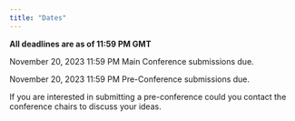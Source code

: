 ```yaml
---
title: "Dates"
---
```


**All deadlines are as of 11:59 PM GMT**

November 20, 2023 11:59 PM Main Conference submissions due.

November 20, 2023 11:59 PM Pre-Conference submissions due.

If you are interested in submitting a pre-conference could you contact the conference chairs to discuss your ideas.

<!-- Early December, 2023 Pre-Conference decisions announced. -->

<!-- February 4, 2024 Main Conference decisions announced. -->

<!-- February 4, 2024 REGISTRATION IS OPEN! -->

<!-- March 6, 2024 Travel Award submission deadline. -->

<!-- March 11, 2024 March 18, 2022 Early Bird registration deadline EXTENDED! -->

<!-- April 1, 2024 (anywhere on Earth) Dissertation Award deadline. -->
